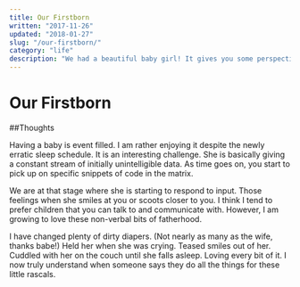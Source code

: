 ```yaml
---
title: Our Firstborn
written: "2017-11-26"
updated: "2018-01-27"
slug: "/our-firstborn/"
category: "life"
description: "We had a beautiful baby girl! It gives you some perspective on life."
---
```


# Our Firstborn

##Thoughts

Having a baby is event filled. I am rather enjoying it despite the newly erratic sleep schedule. It is an interesting challenge. She is basically giving a constant stream of initially unintelligible data. As time goes on, you start to pick up on specific snippets of code in the matrix.

We are at that stage where she is starting to respond to input. Those feelings when she smiles at you or scoots closer to you. I think I tend to prefer children that you can talk to and communicate with. However, I am growing to love these non-verbal bits of fatherhood.

I have changed plenty of dirty diapers. (Not nearly as many as the wife, thanks babe!) Held her when she was crying. Teased smiles out of her. Cuddled with her on the couch until she falls asleep. Loving every bit of it. I now truly understand when someone says they do all the things for these little rascals.
